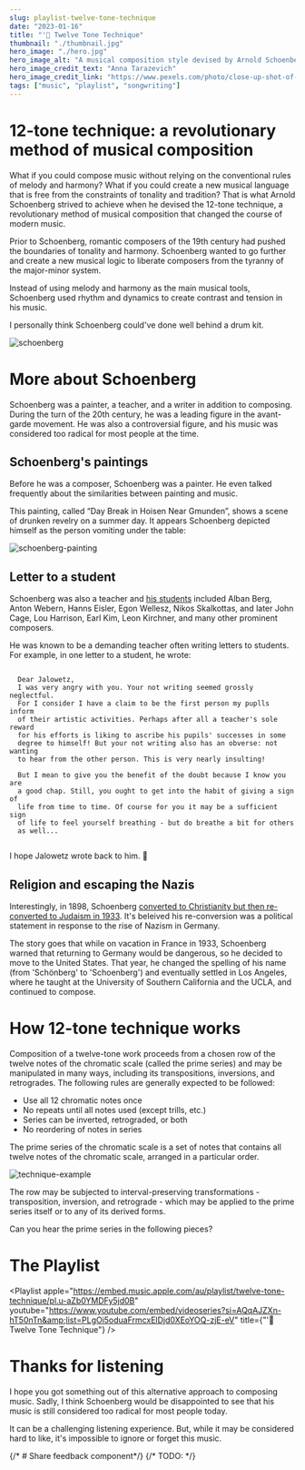 ```yaml
---
slug: playlist-twelve-tone-technique
date: "2023-01-16"
title: "'🎼 Twelve Tone Technique"
thumbnail: "./thumbnail.jpg"
hero_image: "./hero.jpg"
hero_image_alt: "A musical composition style devised by Arnold Schoenberg."
hero_image_credit_text: "Anna Tarazevich"
hero_image_credit_link: "https://www.pexels.com/photo/close-up-shot-of-scrabble-tiles-on-a-white-surface-5939111/"
tags: ["music", "playlist", "songwriting"]
---
```


# 12-tone technique: a revolutionary method of musical composition
What if you could compose music without relying on the conventional rules of melody and harmony? What if you could create a new musical language that is free from the constraints of tonality and tradition? That is what Arnold Schoenberg strived to achieve when he devised the 12-tone technique, a revolutionary method of musical composition that changed the course of modern music.

Prior to Schoenberg, romantic composers of the 19th century had pushed the boundaries of tonality and harmony. Schoenberg wanted to go further and create a new musical logic to liberate composers from the tyranny of the major-minor system. 

Instead of using melody and harmony as the main musical tools, Schoenberg used rhythm and dynamics to create contrast and tension in his music. 

I personally think Schoenberg could've done well behind a drum kit. 

![schoenberg](./schoenberg.jpg)

# More about Schoenberg
Schoenberg was a painter, a teacher, and a writer in addition to composing. During the turn of the 20th century, he was a leading figure in the avant-garde movement. He was also a controversial figure, and his music was considered too radical for most people at the time.

## Schoenberg's paintings
Before he was a composer, Schoenberg was a painter. He even talked frequently about the similarities between painting and music. 

This painting, called “Day Break in Hoisen Near Gmunden”, shows a scene of drunken revelry on a summer day. It appears Schoenberg depicted himself as the person vomiting under the table:

![schoenberg-painting](./schoenberg-painting.jpg)


## Letter to a student
Schoenberg was also a teacher and [his students](https://en.wikipedia.org/wiki/Category:Pupils_of_Arnold_Schoenberg) included Alban Berg, Anton Webern, Hanns Eisler, Egon Wellesz, Nikos Skalkottas, and later John Cage, Lou Harrison, Earl Kim, Leon Kirchner, and many other prominent composers.

He was known to be a demanding teacher often writing letters to students. For example, in one letter to a student, he wrote: 
  
  ```

    Dear Jalowetz,
    I was very angry with you. Your not writing seemed grossly neglectful.
    For I consider I have a claim to be the first person my puplls inform 
    of their artistic activities. Perhaps after all a teacher's sole reward 
    for his efforts is liking to ascribe his pupils' successes in some 
    degree to himself! But your not writing also has an obverse: not wanting 
    to hear from the other person. This is very nearly insulting!

    But I mean to give you the benefit of the doubt because I know you are 
    a good chap. Still, you ought to get into the habit of giving a sign of 
    life from time to time. Of course for you it may be a sufficient sign 
    of life to feel yourself breathing - but do breathe a bit for others 
    as well...


  ```
I hope Jalowetz wrote back to him. 😬

## Religion and escaping the Nazis
Interestingly, in 1898, Schoenberg [converted to Christianity but then re-converted to Judaism in 1933](https://www.schoenberg.at/index.php/en/arnold-schoenberg-und-sein-gott-2). It's beleived his re-conversion was a political statement in response to the rise of Nazism in Germany. 

The story goes that while on vacation in France in 1933, Schoenberg warned that returning to Germany would be dangerous, so he decided to move to the United States. That year, he changed the spelling of his name (from 'Schönberg' to 'Schoenberg') and eventually settled in Los Angeles, where he taught at the University of Southern California and the UCLA, and continued to compose.

# How 12-tone technique works
Composition of a twelve-tone work proceeds from a chosen row of the twelve notes of the chromatic scale (called the prime series) and may be manipulated in many ways, including its transpositions, inversions, and retrogrades. The following rules are generally expected to be followed:
- Use all 12 chromatic notes once
- No repeats until all notes used (except trills, etc.)
- Series can be inverted, retrograded, or both
- No reordering of notes in series

The prime series of the chromatic scale is a set of notes that contains all twelve notes of the chromatic scale, arranged in a particular order.

![technique-example](./technique-example.jpg)

The row may be subjected to interval-preserving transformations - transposition, inversion, and retrograde - which may be applied to the prime series itself or to any of its derived forms.

Can you hear the prime series in the following pieces?

# The Playlist
<Playlist
  apple="https://embed.music.apple.com/au/playlist/twelve-tone-technique/pl.u-aZb0YMDFy5jd0B"
  youtube="https://www.youtube.com/embed/videoseries?si=AQqAJZXn-hT50nTn&amp;list=PLgOi5oduaFrmcxElDjd0XEoYOQ-zjE-eV"
  title={"'🎼 Twelve Tone Technique"}
/>

# Thanks for listening
I hope you got something out of this alternative approach to composing music. Sadly, I think Schoenberg would be disappointed to see that his music is still considered too radical for most people today.

It can be a challenging listening experience. But, while it may be considered hard to like, it's impossible to ignore or forget this music.

{/* # Share feedback component*/}
{/* TODO:  */}